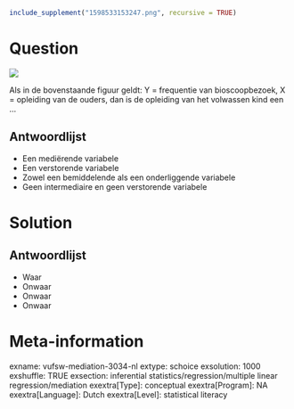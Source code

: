 ```r
include_supplement("1598533153247.png", recursive = TRUE)
```

Question
========
  
  
![](1598533153247.png)
  
  
Als in de bovenstaande figuur geldt: Y = frequentie van bioscoopbezoek, X = opleiding van de ouders, dan is de opleiding van het volwassen kind een ...

Antwoordlijst
----------
* Een mediërende variabele
* Een verstorende variabele
* Zowel een bemiddelende als een onderliggende variabele
* Geen intermediaire en geen verstorende variabele

Solution
========

Antwoordlijst
----------
* Waar
* Onwaar
* Onwaar
* Onwaar

Meta-information
================
exname: vufsw-mediation-3034-nl
extype: schoice
exsolution: 1000
exshuffle: TRUE
exsection: inferential statistics/regression/multiple linear regression/mediation
exextra[Type]: conceptual
exextra[Program]: NA
exextra[Language]: Dutch
exextra[Level]: statistical literacy

